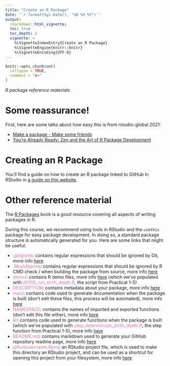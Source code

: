 ```yaml
---
title: "Create an R Package"
date: '`r format(Sys.Date(), "%B %d %Y")`'
output:
  rmarkdown::html_vignette:
  toc: true
  toc_depth: 2
  vignette: >
    %\VignetteIndexEntry{Create an R Package}
    %\VignetteEngine{knitr::knitr}
    %\VignetteEncoding{UTF-8}
---
```


```r
knitr::opts_chunk$set(
  collapse = TRUE,
  comment = "#>"
)
```

*R package reference materials*

# Some reassurance!

First, here are some talks about how easy this is from rstudio::global 2021:

- [Make a package - Make some friends][rstudioglobal2021-package]
- [You're Already Ready: Zen and the Art of R Package Development][rstudioglobal2021-repro-pkg]

# Creating an R Package

You'll find a guide on how to create an R package linked to GitHub in RStudio
in [a guide on this website](https://sbohvm.github.io/RPiR/articles/pages/packages_guide.html).

# Other reference material

The [R Packages](https://r-pkgs.org) book is a good resource covering all 
aspects of writing packages in R.

During this course, we recommend using tools in RStudio and the `usethis`
package for easy package development. In doing so, a standard package structure
is automatically generated for you. Here are some links that might be useful:

* <span style="color: #de77ae;">.gitignore</span>: contains regular
expressions that should be ignored by Git, more info
[here](https://www.pluralsight.com/guides/how-to-use-gitignore-file)
* <span style="color: #de77ae;">.Rbuildignore</span>: contains regular
expressions that should be ignored by R CMD check / when building the package 
from source, more info
[here](https://r-pkgs.org/package-structure-state.html#rbuildignore)
* <span style="color: #de77ae;">demo/</span>: contains R demo files, more info
[here](https://r-pkgs.org/misc.html#demo) (which we've populated with 
<span style="color: #de77ae;">d0105_run_birth_death.R</span>, the
script from Practical 1-5)
* <span style="color: #de77ae;">DESCRIPTION</span>: contains metadata about 
your package, more info [here](https://r-pkgs.org/description.html)
* <span style="color: #de77ae;">man/</span>: contains code used to generate 
documentation when the package is built (don't edit these files, this process 
will be automated), more info [here](https://r-pkgs.org/man.html#man-workflow)
* <span style="color: #de77ae;">NAMESPACE</span>: contains the names of 
imported and exported functions (don't edit this file either), more info
[here](https://r-pkgs.org/namespace.html#namespace)
* <span style="color: #de77ae;">R/</span>: contains code used to generate 
functions when the package is built (which we've populated with 
<span style="color: #de77ae;">step_deterministic_birth_death.R</span>, the step function from
Practical 1-5), more info [here](https://r-pkgs.org/r.html#code-organising)
* <span style="color: #de77ae;">README.md</span>: contains markdown used to 
generate your GitHub repository readme page, more info 
[here](https://docs.github.com/en/github/creating-cloning-and-archiving-repositories/about-readmes)
* <span style="color: #de77ae;">githubusername.Rproj</span>: an RStudio project 
file, which is used to make this directory an RStudio project, and can be used 
as a shortcut for opening this project from your filesystem, more info 
[here](https://support.rstudio.com/hc/en-us/articles/200526207-Using-Projects)

[rstudioglobal2021-package]: https://rstudio.com/resources/rstudioglobal-2021/make-a-package-make-some-friends
[rstudioglobal2021-repro-pkg]: https://rstudio.com/resources/rstudioglobal-2021/youre-already-ready-zen-and-the-art-of-r-package-development 


